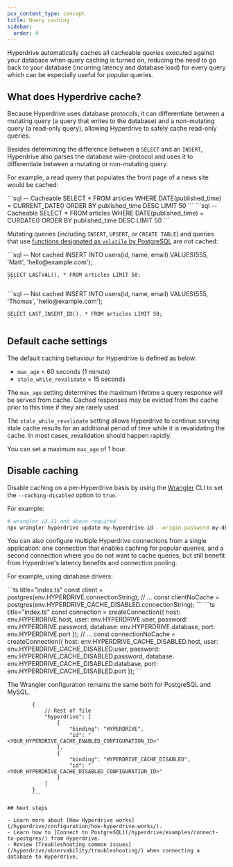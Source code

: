```yaml
---
pcx_content_type: concept
title: Query caching
sidebar:
  order: 4
---
```



Hyperdrive automatically caches all cacheable queries executed against your database when query caching is turned on, reducing the need to go back to your database (incurring latency and database load) for every query which can be especially useful for popular queries.

## What does Hyperdrive cache?

Because Hyperdrive uses database protocols, it can differentiate between a mutating query (a query that writes to the database) and a non-mutating query (a read-only query), allowing Hyperdrive to safely cache read-only queries.

Besides determining the difference between a `SELECT` and an `INSERT`, Hyperdrive also parses the database wire-protocol and uses it to differentiate between a mutating or non-mutating query.

For example, a read query that populates the front page of a news site would be cached:

<Tabs>
	<TabItem label="PostgreSQL">
```sql
-- Cacheable
SELECT * FROM articles WHERE DATE(published_time) =
CURRENT_DATE() ORDER BY published_time DESC LIMIT 50
```
</TabItem>
<TabItem label="MySQL">
```sql
-- Cacheable
SELECT * FROM articles WHERE DATE(published_time) =
CURDATE() ORDER BY published_time DESC LIMIT 50
```
</TabItem>
</Tabs>

Mutating queries (including `INSERT`, `UPSERT`, or `CREATE TABLE`) and queries that use [functions designated as `volatile` by PostgreSQL](https://www.postgresql.org/docs/current/xfunc-volatility.html) are not cached:

<Tabs>
  <TabItem label="PostgreSQL">
    ```sql
    -- Not cached
    INSERT INTO users(id, name, email) VALUES(555, 'Matt', 'hello@example.com');

    SELECT LASTVAL(), * FROM articles LIMIT 50;
    ```

  </TabItem>
  <TabItem label="MySQL">
    ```sql
    -- Not cached
    INSERT INTO users(id, name, email) VALUES(555, 'Thomas', 'hello@example.com');

    SELECT LAST_INSERT_ID(), * FROM articles LIMIT 50;
    ```

  </TabItem>
</Tabs>

## Default cache settings

The default caching behaviour for Hyperdrive is defined as below:

- `max_age` = 60 seconds (1 minute)
- `stale_while_revalidate` = 15 seconds

The `max_age` setting determines the maximum lifetime a query response will be served from cache. Cached responses may be evicted from the cache prior to this time if they are rarely used.

The `stale_while_revalidate` setting allows Hyperdrive to continue serving stale cache results for an additional period of time while it is revalidating the cache. In most cases, revalidation should happen rapidly.

You can set a maximum `max_age` of 1 hour.

## Disable caching

Disable caching on a per-Hyperdrive basis by using the [Wrangler](/workers/wrangler/install-and-update/) CLI to set the `--caching-disabled` option to `true`.

For example:

```sh
# wrangler v3.11 and above required
npx wrangler hyperdrive update my-hyperdrive-id --origin-password my-db-password --caching-disabled true
```

You can also configure multiple Hyperdrive connections from a single application: one connection that enables caching for popular queries, and a second connection where you do not want to cache queries, but still benefit from Hyperdrive's latency benefits and connection pooling.

For example, using database drivers:

<Tabs>
<TabItem label="PostgreSQL">
```ts title="index.ts"
const client = postgres(env.HYPERDRIVE.connectionString);
// ...
const clientNoCache = postgres(env.HYPERDRIVE_CACHE_DISABLED.connectionString);
```
</TabItem>

<TabItem label="MySQL">
```ts title="index.ts"
const connection = createConnection({
		host: env.HYPERDRIVE.host,
		user: env.HYPERDRIVE.user,
		password: env.HYPERDRIVE.password,
		database: env.HYPERDRIVE.database,
		port: env.HYPERDRIVE.port
});
// ...
const connectionNoCache = createConnection({
		host: env.HYPERDRIVE_CACHE_DISABLED.host,
		user: env.HYPERDRIVE_CACHE_DISABLED.user,
		password: env.HYPERDRIVE_CACHE_DISABLED.password,
		database: env.HYPERDRIVE_CACHE_DISABLED.database,
		port: env.HYPERDRIVE_CACHE_DISABLED.port
});
```
  </TabItem>
</Tabs>

The Wrangler configuration remains the same both for PostgreSQL and MySQL.

```jsonc title="wrangler.jsonc"
		{
			// Rest of file
			"hyperdrive": [
				{
					"binding": "HYPERDRIVE",
					"id": "<YOUR_HYPERDRIVE_CACHE_ENABLED_CONFIGURATION_ID>"
				},
				{
					"binding": "HYPERDRIVE_CACHE_DISABLED",
					"id": "<YOUR_HYPERDRIVE_CACHE_DISABLED_CONFIGURATION_ID>"
				}
			]
		}
		```

## Next steps

- Learn more about [How Hyperdrive works](/hyperdrive/configuration/how-hyperdrive-works/).
- Learn how to [Connect to PostgreSQL](/hyperdrive/examples/connect-to-postgres/) from Hyperdrive.
- Review [Troubleshooting common issues](/hyperdrive/observability/troubleshooting/) when connecting a database to Hyperdrive.

